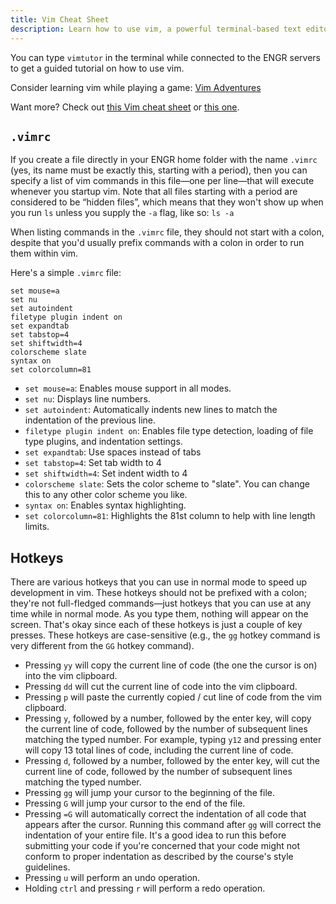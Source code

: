 ```yaml
---
title: Vim Cheat Sheet
description: Learn how to use vim, a powerful terminal-based text editor, with this cheat sheet. This guide covers basic commands, hotkeys, and how to configure vim using a .vimrc file for efficient coding.
---
```


You can type `vimtutor` in the terminal while connected to the ENGR servers to get a guided tutorial on how to use vim.

Consider learning vim while playing a game: [Vim Adventures](https://vim-adventures.com/)

Want more? Check out [this Vim cheat sheet](https://vim.rtorr.com/) or [this one](https://vimsheet.com/).

## `.vimrc`

If you create a file directly in your ENGR home folder with the name `.vimrc` (yes, its name must be exactly this, starting with a period), then you can specify a list of vim commands in this file—one per line—that will execute whenever you startup vim. Note that all files starting with a period are considered to be “hidden files”, which means that they won't show up when you run `ls` unless you supply the `-a` flag, like so: `ls -a`

When listing commands in the `.vimrc` file, they should not start with a colon, despite that you'd usually prefix commands with a colon in order to run them within vim.

Here's a simple `.vimrc` file:

```vim
set mouse=a
set nu
set autoindent
filetype plugin indent on
set expandtab
set tabstop=4
set shiftwidth=4
colorscheme slate
syntax on
set colorcolumn=81
```

- `set mouse=a`: Enables mouse support in all modes.
- `set nu`: Displays line numbers.
- `set autoindent`: Automatically indents new lines to match the indentation of the previous line.
- `filetype plugin indent on`: Enables file type detection, loading of file type plugins, and indentation settings.
- `set expandtab`: Use spaces instead of tabs
- `set tabstop=4`: Set tab width to 4
- `set shiftwidth=4`: Set indent width to 4
- `colorscheme slate`: Sets the color scheme to "slate". You can change this to any other color scheme you like.
- `syntax on`: Enables syntax highlighting.
- `set colorcolumn=81`: Highlights the 81st column to help with line length limits.

## Hotkeys

There are various hotkeys that you can use in normal mode to speed up development in vim. These hotkeys should not be prefixed with a colon; they're not full-fledged commands—just hotkeys that you can use at any time while in normal mode. As you type them, nothing will appear on the screen. That's okay since each of these hotkeys is just a couple of key presses. These hotkeys are case-sensitive (e.g., the `gg` hotkey command is very different from the `GG` hotkey command).

- Pressing `yy` will copy the current line of code (the one the cursor is on) into the vim clipboard.
- Pressing `dd` will cut the current line of code into the vim clipboard.
- Pressing `p` will paste the currently copied / cut line of code from the vim clipboard.
- Pressing `y`, followed by a number, followed by the enter key, will copy the current line of code, followed by the number of subsequent lines matching the typed number. For example, typing `y12` and pressing enter will copy 13 total lines of code, including the current line of code.
- Pressing `d`, followed by a number, followed by the enter key, will cut the current line of code, followed by the number of subsequent lines matching the typed number.
- Pressing `gg` will jump your cursor to the beginning of the file.
- Pressing `G` will jump your cursor to the end of the file.
- Pressing `=G` will automatically correct the indentation of all code that appears after the cursor. Running this command after `gg` will correct the indentation of your entire file. It's a good idea to run this before submitting your code if you're concerned that your code might not conform to proper indentation as described by the course's style guidelines.
- Pressing `u` will perform an undo operation.
- Holding `ctrl` and pressing `r` will perform a redo operation.